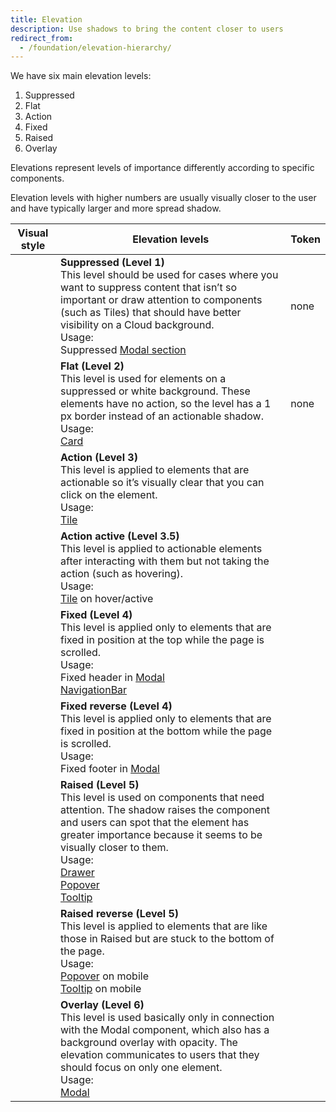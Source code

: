 ```yaml
---
title: Elevation
description: Use shadows to bring the content closer to users
redirect_from:
  - /foundation/elevation-hierarchy/
---
```



We have six main elevation levels:

1.  Suppressed
2.  Flat
3.  Action
4.  Fixed
5.  Raised
6.  Overlay

Elevations represent levels of importance differently according to specific components.

Elevation levels with higher numbers are usually visually closer to the user
and have typically larger and more spread shadow.

| Visual style                   | Elevation levels                                                                                                                                                                                                                                                                                                                                                             | Token                                         |
| ------------------------------ | ---------------------------------------------------------------------------------------------------------------------------------------------------------------------------------------------------------------------------------------------------------------------------------------------------------------------------------------------------------------------------- | --------------------------------------------- |
| <ElevationLevel level={1} />   | **Suppressed (Level 1)** <br />This level should be used for cases where you want to suppress content that isn’t so important or draw attention to components (such as Tiles) that should have better visibility on a Cloud background.<br />Usage:<br />Suppressed [Modal section](/components/overlay/modal/)                                                              | none                                          |
| <ElevationLevel level={2} />   | **Flat (Level 2)** <br />This level is used for elements on a suppressed or white background. These elements have no action, so the level has a 1 px border instead of an actionable shadow.<br />Usage:<br />[Card](/components/structure/card/)                                                                                                                            | none                                          |
| <ElevationLevel level={3} />   | **Action (Level 3)** <br />This level is applied to elements that are actionable so it’s visually clear that you can click on the element.<br />Usage:<br />[Tile](/components/structure/tile/)                                                                                                                                                                              | <InlineToken name="boxShadowAction" />        |
| <ElevationLevel level={3.5} /> | **Action active (Level 3.5)** <br />This level is applied to actionable elements after interacting with them but not taking the action (such as hovering).<br />Usage:<br />[Tile](/components/structure/tile/) on hover/active                                                                                                                                              | <InlineToken name="boxShadowActionActive" />  |
| <ElevationLevel level={4} />   | **Fixed (Level 4)** <br />This level is applied only to elements that are fixed in position at the top while the page is scrolled.<br />Usage:<br />Fixed header in [Modal](/components/overlay/modal/)<br />[NavigationBar](/components/navigation/navigationbar/)                                                                                                          | <InlineToken name="boxShadowFixed" />         |
| <ElevationLevel level={4.5} /> | **Fixed reverse (Level 4)** <br />This level is applied only to elements that are fixed in position at the bottom while the page is scrolled.<br />Usage:<br />Fixed footer in [Modal](/components/overlay/modal/)                                                                                                                                                           | <InlineToken name="boxShadowFixedReverse" />  |
| <ElevationLevel level={5} />   | **Raised (Level 5)** <br />This level is used on components that need attention. The shadow raises the component and users can spot that the element has greater importance because it seems to be visually closer to them.<br />Usage:<br />[Drawer](/components/overlay/drawer/)<br />[Popover](/components/overlay/popover/)<br />[Tooltip](/components/overlay/tooltip/) | <InlineToken name="boxShadowRaised" />        |
| <ElevationLevel level={5.5} /> | **Raised reverse (Level 5)** <br />This level is applied to elements that are like those in Raised but are stuck to the bottom of the page.<br />Usage:<br /> [Popover](/components/overlay/popover/) on mobile<br />[Tooltip](/components/overlay/tooltip/) on mobile                                                                                                       | <InlineToken name="boxShadowRaisedReverse" /> |
| <ElevationLevel level={6} />   | **Overlay (Level 6)** <br />This level is used basically only in connection with the Modal component, which also has a background overlay with opacity. The elevation communicates to users that they should focus on only one element.<br />Usage:<br />[Modal](/components/overlay/modal/)                                                                                 | <InlineToken name="boxShadowOverlay" />       |
